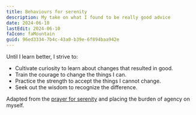 ```yaml
---
title: Behaviours for serenity
description: My take on what I found to be really good advice
date: 2024-06-10
lastEdit: 2024-06-10
faIcon: faMountain
guid: 96ed3334-7b4c-43a0-b39e-6f894baa942e
---
```


Until I learn better, I strive to:

 - Cultivate curiosity to learn about changes that resulted in good.
 - Train the courage to change the things I can.
 - Practice the strength to accept the things I cannot change.
 - Seek out the wisdom to recognize the difference.

<span className="text-sm"> Adapted from the [prayer for serenity](https://en.wikipedia.org/wiki/Serenity_Prayer) and placing the burden of agency on myself. </span>